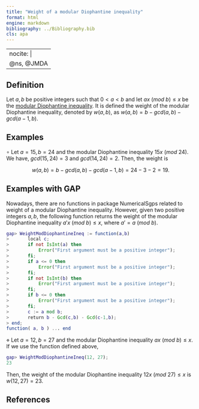 ```yaml
---
title: "Weight of a modular Diophantine inequality"
format: html
engine: markdown
bibliography: ../Bibliography.bib
cls: apa
---
```


---
nocite: |
  @ns, @JMDA
---

<!-- Definición de Num. Sem. -->

## Definition

Let $a,b$ be positive integers such that $0 < a < b$ and let $ax ~ (mod ~ b) \le x$ be the [modular Diophantine inequality](Mod-Diophantine-ineq.qmd). It is defined the weight of the modular Diophantine inequality, denoted by $w(a,b)$, as $w(a,b) = b - gcd(a, b) - gcd(a-1, b)$.

## Examples

$\circ$ Let $a = 15, b = 24$ and the modular Diophantine inequality $15x ~ (mod ~ 24)$. We have, $gcd(15, 24) = 3$ and $gcd(14, 24) = 2$. Then, the weight is

$$
w(a,b) = b - gcd(a,b) - gcd(a-1, b) = 24 - 3 - 2 = 19.
$$

## Examples with GAP

Nowadays, there are no functions in package NumericalSgps related to weight of a modular Diophantine inequality. However, given two positive integers $a,b$, the following function returns the weight of the modular Diophantine inequality $a'x ~ (mod ~ b) \le x$, where $a' = a ~ (mod ~ b)$.

``` gap
gap> WeightModDiophantineIneq := function(a,b)
>       local c;
>       if not IsInt(a) then
>           Error("First argument must be a positive integer");
>       fi;
>       if a <= 0 then
>           Error("First argument must be a positive integer");
>       fi;
>       if not IsInt(b) then
>           Error("First argument must be a positive integer");
>       fi;
>       if b <= 0 then
>           Error("First argument must be a positive integer");
>       fi;
>       c := a mod b;
>       return b - Gcd(c,b) - Gcd(c-1,b);
> end;
function( a, b ) ... end
```

$\diamond$ Let $a = 12, b = 27$ and the modular Diophantine inequality $ax ~ (mod ~ b) \le x$. If we use the function defined above,

``` gap
gap> WeightModDiophantineIneq(12, 27);
23
```

Then, the weight of the modular Diophantine inequality $12x ~ (mod ~ 27) \le x$ is $w(12,27) = 23$.

## References

::: {#refs}

:::
